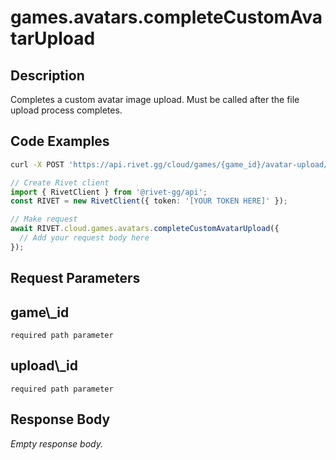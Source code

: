 
# games.avatars.completeCustomAvatarUpload

## Description

Completes a custom avatar image upload. Must be called after the file upload process completes.

## Code Examples

<CodeGroup title='Request' tag='POST' label='https://api.rivet.gg/cloud/games/{game_id}/avatar-upload/{upload_id}/complete'>

```bash {{ "title": "cURL" }}
curl -X POST 'https://api.rivet.gg/cloud/games/{game_id}/avatar-upload/{upload_id}/complete'
```

```ts
// Create Rivet client
import { RivetClient } from '@rivet-gg/api';
const RIVET = new RivetClient({ token: '[YOUR TOKEN HERE]' });

// Make request
await RIVET.cloud.games.avatars.completeCustomAvatarUpload({
  // Add your request body here
});
```

</CodeGroup>

## Request Parameters

<div className="property ml-4">
<div className="flex flex-row items-center my-2">
<h2 className="text-lg font-bold text-cream-50 m-0">game\_id</h2><code className="m-0 ml-4 pb-0 pt-0.5 text-cream-500"><span className="font-normal text-cream-600">required</span> path parameter</code>
</div>

</div>
<div className="property ml-4">
<div className="flex flex-row items-center my-2">
<h2 className="text-lg font-bold text-cream-50 m-0">upload\_id</h2><code className="m-0 ml-4 pb-0 pt-0.5 text-cream-500"><span className="font-normal text-cream-600">required</span> path parameter</code>
</div>

</div>

## Response Body

_Empty response body._
